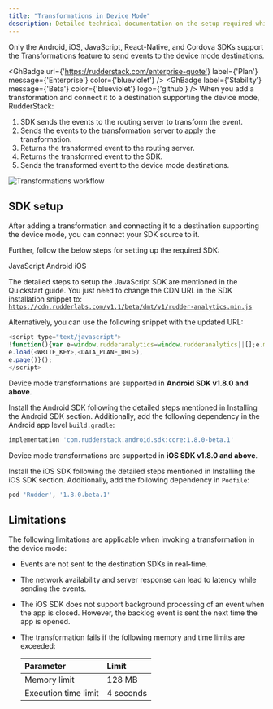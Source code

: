 ```yaml
---
title: "Transformations in Device Mode"
description: Detailed technical documentation on the setup required while using transformations with device mode destinations.
---
```


<div class="warningBlock">
Only the <Link to="/sources/event-streams/sdks/rudderstack-android-sdk/">Android</Link>, <Link to="/sources/event-streams/sdks/rudderstack-ios-sdk/">iOS</Link>, <Link to="/sources/event-streams/sdks/rudderstack-javascript-sdk/">JavaScript</Link>, <Link to="/sources/event-streams/sdks/rudderstack-react-native-sdk/">React-Native</Link>, and <Link to="/sources/event-streams/sdks/rudderstack-cordova-sdk/">Cordova</Link> SDKs support the Transformations feature to send events to the <Link to="/destinations/rudderstack-connection-modes/#device-mode">device mode</Link> destinations.
</div>

<GhBadge
  url={'https://rudderstack.com/enterprise-quote'}
  label={'Plan'}
  message={'Enterprise'}
  color={'blueviolet'}
/>
<GhBadge
  label={'Stability'}
  message={'Beta'}
  color={'blueviolet'}
  logo={'github'}
/>
When you <Link to="#adding-a-transformation">add a transformation</Link> and connect it to a destination supporting the <Link to="/destinations/rudderstack-connection-modes/#device-mode">device mode</Link>, RudderStack:

1. SDK sends the events to the routing server to transform the event.
2. Sends the events to the transformation server to apply the transformation.
3. Returns the transformed event to the routing server.
4. Returns the transformed event to the SDK.
5. Sends the transformed event to the device mode destinations.

<img src="../../assets/features/device-mode-transformations-workflow.png" alt="Transformations workflow" />

## SDK setup

After <Link to="#adding-a-transformation">adding a transformation</Link> and <Link to="/features/transformations/#connecting-transformation-to-a-destination">connecting it to a destination</Link> supporting the device mode, you can connect your SDK source to it.

Further, follow the below steps for setting up the required SDK:

<Tabs>
  <TabList>
    <Tab>JavaScript</Tab>
    <Tab>Android</Tab>
    <Tab>iOS</Tab>
  </TabList>
    <TabPanels>
      <TabPanel>

The detailed steps to setup the JavaScript SDK are mentioned in the <Link to="/sources/event-streams/sdks/rudderstack-javascript-sdk/quick-start-guide/">Quickstart guide</Link>. You just need to change the CDN URL in the SDK installation snippet to: <code class="inline-code">https://cdn.rudderlabs.com/v1.1/beta/dmt/v1/rudder-analytics.min.js</code> 

Alternatively, you can use the following snippet with the updated URL:

<span>

```javascript
<script type="text/javascript">
!function(){var e=window.rudderanalytics=window.rudderanalytics||[];e.methods=["load","page","track","identify","alias","group","ready","reset","getAnonymousId","setAnonymousId","getUserId","getUserTraits","getGroupId","getGroupTraits"],e.factory=function(t){return function(){var r=Array.prototype.slice.call(arguments);return r.unshift(t),e.push(r),e}};for(var t=0;t<e.methods.length;t++){var r=e.methods[t];e[r]=e.factory(r)}e.loadJS=function(e,t){var r=document.createElement("script");r.type="text/javascript",r.async=!0,r.src="https://cdn.rudderlabs.com/v1.1/beta/dmt/v1/rudder-analytics.min.js";var a=document.getElementsByTagName("script")[0];a.parentNode.insertBefore(r,a)},e.loadJS(),
e.load(<WRITE_KEY>,<DATA_PLANE_URL>),
e.page()}();
</script>
```
</span>

</TabPanel>
<TabPanel>

<div class="infoBlock">
Device mode transformations are supported in <strong>Android SDK v1.8.0 and above</strong>.
</div>

Install the Android SDK following the detailed steps mentioned in <Link to="/sources/event-streams/sdks/rudderstack-android-sdk/#installing-the-sdk">Installing the Android SDK</Link> section. Additionally, add the following dependency in the Android app level <code class="inline-code">build.gradle</code>:
<span>

```groovy
implementation 'com.rudderstack.android.sdk:core:1.8.0-beta.1'
```
</span>
    </TabPanel>
<TabPanel>

<div class="infoBlock">
Device mode transformations are supported in <strong>iOS SDK v1.8.0 and above</strong>.
</div>

Install the iOS SDK following the detailed steps mentioned in <Link to="/sources/event-streams/sdks/rudderstack-ios-sdk/#installing-the-rudderstack-ios-sdk">Installing the iOS SDK</Link> section. Additionally, add the following dependency in <code class="inline-code">Podfile</code>:
<span>

```ruby
pod 'Rudder', '1.8.0.beta.1'
```
</span>
      </TabPanel>
    </TabPanels>
</Tabs>

## Limitations

The following limitations are applicable when invoking a transformation in the device mode:

- Events are not sent to the destination SDKs in real-time.
- The network availability and server response can lead to latency while sending the events.
- The iOS SDK does not support background processing of an event when the app is closed. However, the backlog event is sent the next time the app is opened.


- The transformation fails if the following memory and time limits are exceeded:

    | Parameter    | Limit     |
    | :----------- | :-------- |
    | Memory limit | 128 MB      |
    | Execution time limit   | 4 seconds |

